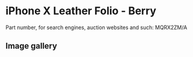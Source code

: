 # iPhone X Leather Folio - Berry

Part number, for search engines, auction websites and such: MQRX2ZM/A

## Image gallery

<div style={{ width: "768px" }}>
  <GalleryComponent
    images={[
      {
        original: "/everysource/MQRX2",
        thumbnail: "/everypreview/MQRX2",
      },
      {
        original: "/everysource/MQRX2_AV1_SILVER",
        thumbnail: "/everypreview/MQRX2_AV1_SILVER",
      },
      {
        original: "/everysource/MQRX2_AV2",
        thumbnail: "/everypreview/MQRX2_AV2",
      }
    ]}
  />
</div>